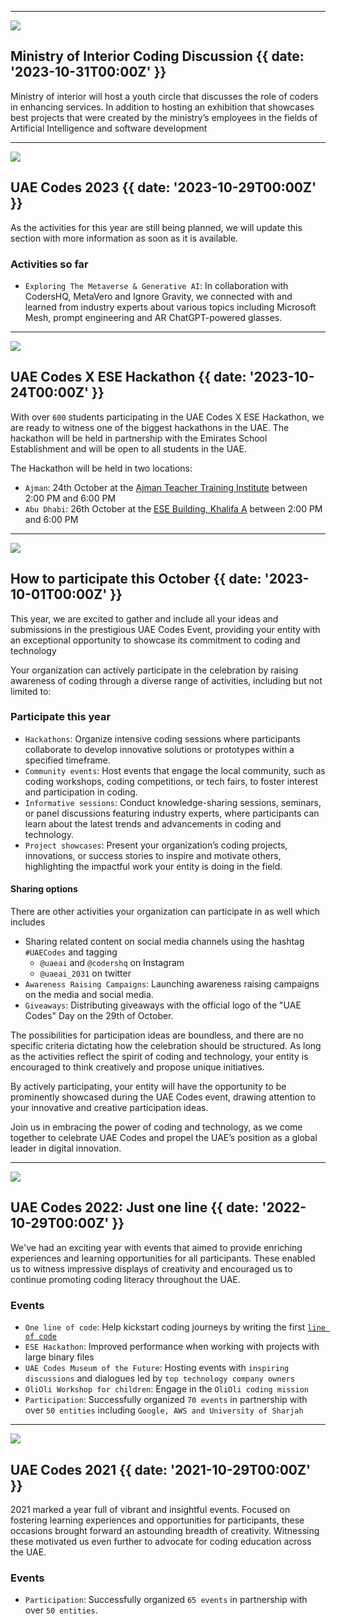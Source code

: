 

---

![](@/images/moi.jpg)

## Ministry of Interior Coding Discussion {{ date: '2023-10-31T00:00Z' }}

Ministry of interior will host a youth circle that discusses the role of coders in enhancing services. In addition to hosting an exhibition that showcases best projects that were created by the ministry’s employees in the fields of Artificial Intelligence and software development

---

![](@/images/uaecodes-yearly.jpg)

## UAE Codes 2023 {{ date: '2023-10-29T00:00Z' }}

As the activities for this year are still being planned, we will update this section with more information as soon as it is available.

### <SparkleIcon /> Activities so far

- `Exploring The Metaverse & Generative AI`: In collaboration with CodersHQ, MetaVero and Ignore Gravity, we connected with and learned from industry experts about various topics including Microsoft Mesh, prompt engineering and AR ChatGPT-powered glasses.

---

![](@/images/ese-hackathon-2022.jpg)

## UAE Codes X ESE Hackathon {{ date: '2023-10-24T00:00Z' }}

With over `600` students participating in the UAE Codes X ESE Hackathon, we are ready to witness one of the biggest hackathons in the UAE. The hackathon will be held in partnership with the Emirates School Establishment and will be open to all students in the UAE.

The Hackathon will be held in two locations:

- `Ajman`: 24th October at the [Ajman Teacher Training Institute](https://maps.app.goo.gl/RdqoYKmA2Bb5WMmk9?g_st=ic) between 2:00 PM and 6:00 PM
- `Abu Dhabi`: 26th October at the [ESE Building, Khalifa A](https://maps.app.goo.gl/2KKkq3cbbpBuuf9A7?g_st=ic) between 2:00 PM and 6:00 PM

---

![](@/images/participate-2023.jpg)

## How to participate this October {{ date: '2023-10-01T00:00Z' }}

This year, we are excited to gather and include all your ideas and submissions in the prestigious UAE Codes Event, providing your entity with an exceptional opportunity to showcase its commitment to coding and technology

Your organization can actively participate in the celebration by raising awareness of coding through a diverse range of activities, including but not limited to:

### <SparkleIcon /> Participate this year

- `Hackathons`: Organize intensive coding sessions where participants collaborate to develop innovative solutions or prototypes within a specified timeframe.
- `Community events`: Host events that engage the local community, such as coding workshops, coding competitions, or tech fairs, to foster interest and participation in coding.
- `Informative sessions`: Conduct knowledge-sharing sessions, seminars, or panel discussions featuring industry experts, where participants can learn about the latest trends and advancements in coding and technology.
- `Project showcases`: Present your organization’s coding projects, innovations, or success stories to inspire and motivate others, highlighting the impactful work your entity is doing in the field.

#### Sharing options

There are other activities your organization can participate in as well which includes

- Sharing related content on social media channels using the hashtag `#UAECodes` and tagging
  - `@uaeai` and `@codershq` on Instagram
  - `@uaeai_2031` on twitter
- `Awareness Raising Campaigns`: Launching awareness raising campaigns on the media and social media.
- `Giveaways`: Distributing giveaways with the official logo of the "UAE Codes" Day on the 29th of October.

The possibilities for participation ideas are boundless, and there are no specific criteria dictating how the celebration should be structured. As long as the activities reflect the spirit of coding and technology, your entity is encouraged to think creatively and propose unique initiatives.

By actively participating, your entity will have the opportunity to be prominently showcased during the UAE Codes event, drawing attention to your innovative and creative participation ideas.

Join us in embracing the power of coding and technology, as we come together to celebrate UAE Codes and propel the UAE’s position as a global leader in digital innovation.

---

![](@/images/uaecodes-2022.jpeg)

## UAE Codes 2022: Just one line {{ date: '2022-10-29T00:00Z' }}

We've had an exciting year with events that aimed to provide enriching experiences and learning opportunities for all participants. These enabled us to witness impressive displays of creativity and encouraged us to continue promoting coding literacy throughout the UAE.

### <SparkleIcon /> Events

- `One line of code`: Help kickstart coding journeys by writing the first [`line of code`](https://uaecodes.github.io/uaecodes/)
- `ESE Hackathon`: Improved performance when working with projects with large binary files
- `UAE Codes Museum of the Future`: Hosting events with `inspiring discussions` and dialogues led by `top technology company owners`
- `OliOli Workshop for children`: Engage in the `OliOli coding mission`
- `Participation`: Successfully organized `70 events` in partnership with over `50 entities` including `Google, AWS and University of Sharjah`

---

![](@/images/uaecodes-2021.jpg)

## UAE Codes 2021 {{ date: '2021-10-29T00:00Z' }}

2021 marked a year full of vibrant and insightful events. Focused on fostering learning experiences and opportunities for participants, these occasions brought forward an astounding breadth of creativity. Witnessing these motivated us even further to advocate for coding education across the UAE.

### <SparkleIcon /> Events

- `Participation`: Successfully organized `65 events` in partnership with over `50 entities`.
